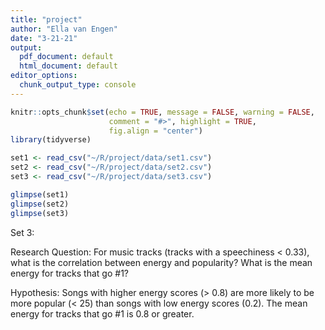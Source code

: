 ```yaml
---
title: "project"
author: "Ella van Engen"
date: "3-21-21"
output:
  pdf_document: default
  html_document: default
editor_options:
  chunk_output_type: console
---
```


```r
knitr::opts_chunk$set(echo = TRUE, message = FALSE, warning = FALSE,
                      comment = "#>", highlight = TRUE,
                      fig.align = "center")
library(tidyverse)
```

```r
set1 <- read_csv("~/R/project/data/set1.csv")
set2 <- read_csv("~/R/project/data/set2.csv")
set3 <- read_csv("~/R/project/data/set3.csv")
```

```r
glimpse(set1)
glimpse(set2)
glimpse(set3)
```

Set 3:

Research Question:
For music tracks (tracks with a speechiness < 0.33), what is the correlation
between energy and popularity? What is the mean energy for tracks that go #1?

Hypothesis:
Songs with higher energy scores (> 0.8) are more likely to be more popular 
(< 25) than songs with low energy scores (0.2). 
The mean energy for tracks that go #1 is 0.8 or greater.

